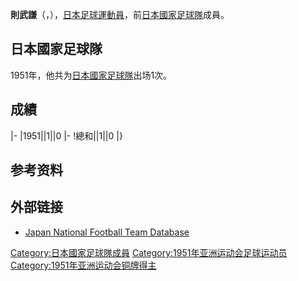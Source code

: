 {{Infobox football biography
|name=則武謙
|image=
|fullname=則武謙
|birth_date={{Birth date|1922|7|18}}
|cityofbirth=
|countryofbirth={{JPN}}
|death_date = {{death date and age|1994|3|6|1922|7|18}}
|height=
|position=[[前鋒_(足球)|前鋒]]
|currentclub=
|years=
|clubs=
|caps(goals)=
|nationalyears=1951
|nationalteam=[[日本國家足球隊|日本]]
|nationalcaps(goals)=1 (0)
}}
'''則武謙'''（{{jpn|j=則武 謙|hg=のりたけ けん|rm=Noritake Ken}}，{{Bd|1922年|7月18日|1994年|3月6日}}），[[日本|日本]][[足球|足球]][[運動員|運動員]]，前[[日本國家足球隊|日本國家足球隊]]成員。

== 日本國家足球隊 ==
1951年，他共为[[日本國家足球隊|日本國家足球隊]]出场1次。

== 成績 ==
{{Football player national team statistics|JPN}}
|-
|1951||1||0
|-
!總和||1||0
|}

== 参考资料 ==
{{Reflist}}

== 外部链接 ==
* [https://web.archive.org/web/20160320073312/http://www.japannationalfootballteam.com/en/players/noritake_ken.html Japan National Football Team Database]

{{Japan-sport-bio-stub}}
{{Soccer-player-stub}}

{{Authority control}}
{{DEFAULTSORT:Noritake}}
[[Category:日本國家足球隊成員|Category:日本國家足球隊成員]]
[[Category:1951年亚洲运动会足球运动员|Category:1951年亚洲运动会足球运动员]]
[[Category:1951年亚洲运动会铜牌得主|Category:1951年亚洲运动会铜牌得主]]